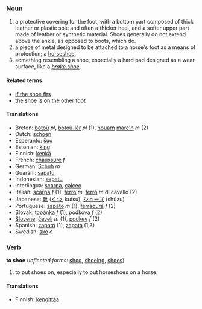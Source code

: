 ===Noun===
#a protective covering for the foot, with a bottom part composed of thick leather or plastic sole and often a thicker heel, and a softer upper part made of leather or synthetic material. Shoes generally do not extend above the ankle, as opposed to boots, which do.
#a piece of metal designed to be attached to a horse's foot as a means of protection; a [[horseshoe]].
#something resembling a shoe, especially a hard pad designed as a wear surface, like a ''[[brake shoe]]''.

====Related terms====
*[[if the shoe fits]]
*[[the shoe is on the other foot]]

==== Translations ====
*Breton: [[botoù]] ''pl'', [[botoù-lêr]] ''pl'' (1), [[houarn]] [[marc'h]] ''m'' (2)
*Dutch: [[schoen]]
*Esperanto: [[ŝuo]]
*Estonian: [[king#Estonian|king]]
*Finnish: [[kenkä]]
*French: [[chaussure]] ''f''
*German: [[Schuh]] ''m''
*Guaraní: [[sapatu]]
*Indonesian: [[sepatu]]
*Interlingua: [[scarpa]], [[calceo]]
*Italian: [[scarpa]] ''f'' (1), [[ferro]] ''m'', [[ferro]] ''m'' di cavallo (2)
*Japanese: [[靴]] ([[くつ]], kutsu), [[シューズ]] (shūzu)
*Portuguese: [[sapato]] ''m'' (1), [[ferradura]] ''f'' (2)
*[[Slovak]]: [[topánka]] ''f'' (1), [[podkova]] ''f'' (2)
*[[Slovene]]: [[čevelj]] ''m'' (1), [[podkev]] ''f'' (2)
*Spanish: [[zapato]] (1), [[zapata]] (1,3)
*Swedish: [[sko]] ''c''

===Verb===
'''to shoe''' (''Inflected forms'': [[shod]], [[shoeing]], [[shoes]])

#to put shoes on, especially to put horseshoes on a horse.

====Translations====

*Finnish: [[kengittää]]